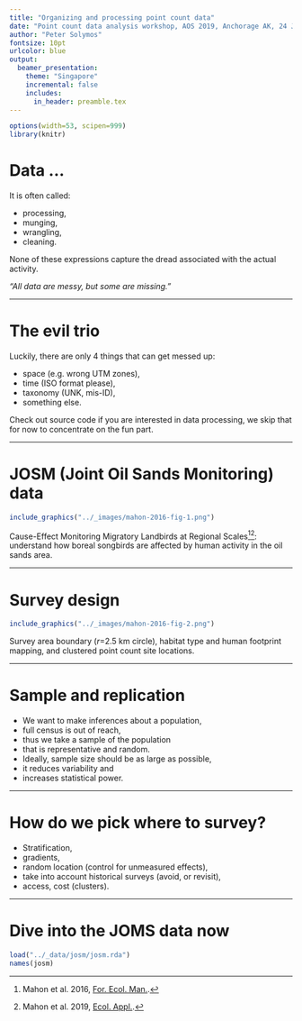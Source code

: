 ```yaml
---
title: "Organizing and processing point count data"
date: "Point count data analysis workshop, AOS 2019, Anchorage AK, 24 June 2019"
author: "Peter Solymos"
fontsize: 10pt
urlcolor: blue
output:
  beamer_presentation:
    theme: "Singapore"
    incremental: false
    includes:
      in_header: preamble.tex
---
```


```r
options(width=53, scipen=999)
library(knitr)
```

# Data ...

It is often called:

- processing,
- munging,
- wrangling,
- cleaning.

None of these expressions capture the dread associated with the actual activity.

_"All data are messy, but some are missing."_

***

# The evil trio

Luckily, there are only 4 things that can get messed up:

- space (e.g. wrong UTM zones),
- time (ISO format please),
- taxonomy (UNK, mis-ID),
- something else.

Check out source code if you are interested in data processing,
we skip that for now to concentrate on the fun part.

***

# JOSM (Joint Oil Sands Monitoring) data

\centering
```r
include_graphics("../_images/mahon-2016-fig-1.png")
```

Cause-Effect Monitoring Migratory Landbirds at Regional Scales[^1][^2]: 
understand how boreal songbirds are affected by human activity in the oil sands area.

[^1]: Mahon et al. 2016, [For. Ecol. Man.](http://dx.doi.org/10.1016/j.foreco.2015.11.007).
[^2]: Mahon et al. 2019, [Ecol. Appl.](http://dx.doi.org/10.1002/eap.1895).

***

# Survey design

\centering
```r
include_graphics("../_images/mahon-2016-fig-2.png")
```

Survey area boundary ($r$=2.5 km circle), habitat type and human footprint mapping, 
and clustered point count site locations.

***

# Sample and replication

- We want to make inferences about a population,
- full census is out of reach,
- thus we take a sample of the population
- that is representative and random.
- Ideally, sample size should be as large as possible,
- it reduces variability and 
- increases statistical power.

***

# How do we pick where to survey?

- Stratification,
- gradients,
- random location (control for unmeasured effects),
- take into account historical surveys (avoid, or revisit),
- access, cost (clusters).

***

# Dive into the JOMS data now

```r
load("../_data/josm/josm.rda")
names(josm)
```

